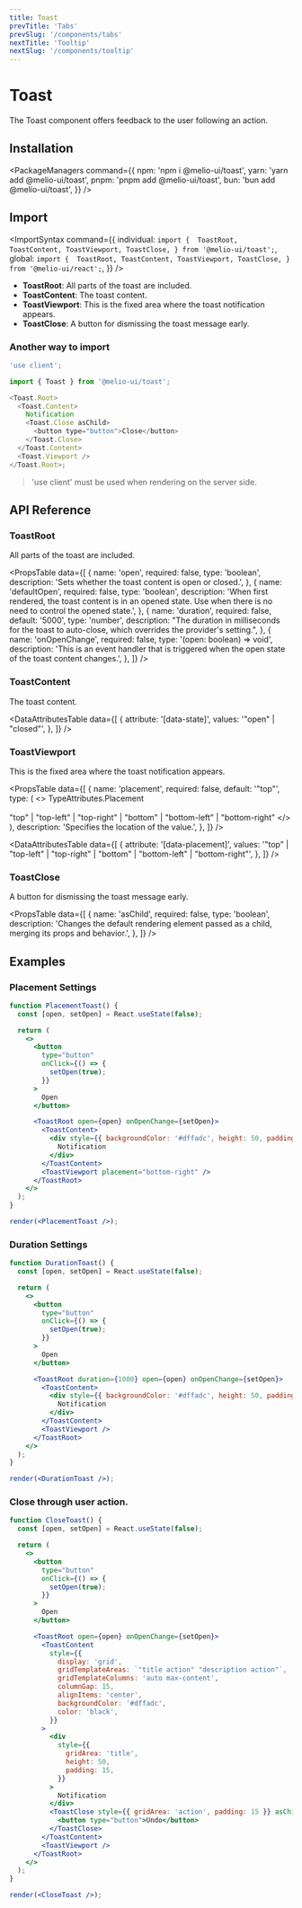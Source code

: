 ```yaml
---
title: Toast
prevTitle: 'Tabs'
prevSlug: '/components/tabs'
nextTitle: 'Tooltip'
nextSlug: '/components/tooltip'
---
```


# Toast

<Description>The Toast component offers feedback to the user following an action.</Description>

<DemoContainer>
  <ToastDemo />
  <DemoCodeBlock component="toast" />
</DemoContainer>

## Installation

<PackageManagers
  command={{
    npm: 'npm i @melio-ui/toast',
    yarn: 'yarn add @melio-ui/toast',
    pnpm: 'pnpm add @melio-ui/toast',
    bun: 'bun add @melio-ui/toast',
  }}
/>

## Import

<ImportSyntax
  command={{
    individual: `import { 
  ToastRoot,
  ToastContent,
  ToastViewport,
  ToastClose,
} from '@melio-ui/toast';`,
    global: `import { 
  ToastRoot,
  ToastContent,
  ToastViewport,
  ToastClose,
} from '@melio-ui/react';`,
  }}
/>

- **ToastRoot**: All parts of the toast are included.
- **ToastContent**: The toast content.
- **ToastViewport**: This is the fixed area where the toast notification appears.
- **ToastClose**: A button for dismissing the toast message early.

### Another way to import

```js
'use client';

import { Toast } from '@melio-ui/toast';

<Toast.Root>
  <Toast.Content>
    Notification
    <Toast.Close asChild>
      <button type="button">Close</button>
    </Toast.Close>
  </Toast.Content>
  <Toast.Viewport />
</Toast.Root>;
```

> 'use client' must be used when rendering on the server side.

## API Reference

### ToastRoot

All parts of the toast are included.

<PropsTable
  data={[
    {
      name: 'open',
      required: false,
      type: 'boolean',
      description: 'Sets whether the toast content is open or closed.',
    },
    {
      name: 'defaultOpen',
      required: false,
      type: 'boolean',
      description:
        'When first rendered, the toast content is in an opened state. Use when there is no need to control the opened state.',
    },
    {
      name: 'duration',
      required: false,
      default: '5000',
      type: 'number',
      description:
        "The duration in milliseconds for the toast to auto-close, which overrides the provider's setting.",
    },
    {
      name: 'onOpenChange',
      required: false,
      type: '(open: boolean) => void',
      description:
        'This is an event handler that is triggered when the open state of the toast content changes.',
    },
  ]}
/>

### ToastContent

The toast content.

<DataAttributesTable
  data={[
    {
      attribute: '[data-state]',
      values: '"open" | "closed"',
    },
  ]}
/>

### ToastViewport

This is the fixed area where the toast notification appears.

<PropsTable
  data={[
    {
      name: 'placement',
      required: false,
      default: '"top"',
      type: (
        <>
          TypeAttributes.Placement
          <br />
          <br />
          "top" | "top-left" | "top-right" | "bottom" | "bottom-left" | "bottom-right"
        </>
      ),
      description: 'Specifies the location of the value.',
    },
  ]}
/>

<DataAttributesTable
  data={[
    {
      attribute: '[data-placement]',
      values: '"top" | "top-left" | "top-right" | "bottom" | "bottom-left" | "bottom-right"',
    },
  ]}
/>

### ToastClose

A button for dismissing the toast message early.

<PropsTable
  data={[
    {
      name: 'asChild',
      required: false,
      type: 'boolean',
      description:
        'Changes the default rendering element passed as a child, merging its props and behavior.',
    },
  ]}
/>

## Examples

### Placement Settings

```jsx render=true
function PlacementToast() {
  const [open, setOpen] = React.useState(false);

  return (
    <>
      <button
        type="button"
        onClick={() => {
          setOpen(true);
        }}
      >
        Open
      </button>

      <ToastRoot open={open} onOpenChange={setOpen}>
        <ToastContent>
          <div style={{ backgroundColor: '#dffadc', height: 50, padding: 15, color: 'black' }}>
            Notification
          </div>
        </ToastContent>
        <ToastViewport placement="bottom-right" />
      </ToastRoot>
    </>
  );
}

render(<PlacementToast />);
```

### Duration Settings

```jsx render=true
function DurationToast() {
  const [open, setOpen] = React.useState(false);

  return (
    <>
      <button
        type="button"
        onClick={() => {
          setOpen(true);
        }}
      >
        Open
      </button>

      <ToastRoot duration={1000} open={open} onOpenChange={setOpen}>
        <ToastContent>
          <div style={{ backgroundColor: '#dffadc', height: 50, padding: 15, color: 'black' }}>
            Notification
          </div>
        </ToastContent>
        <ToastViewport />
      </ToastRoot>
    </>
  );
}

render(<DurationToast />);
```

### Close through user action.

```jsx render=true
function CloseToast() {
  const [open, setOpen] = React.useState(false);

  return (
    <>
      <button
        type="button"
        onClick={() => {
          setOpen(true);
        }}
      >
        Open
      </button>

      <ToastRoot open={open} onOpenChange={setOpen}>
        <ToastContent
          style={{
            display: 'grid',
            gridTemplateAreas: `"title action" "description action"`,
            gridTemplateColumns: 'auto max-content',
            columnGap: 15,
            alignItems: 'center',
            backgroundColor: '#dffadc',
            color: 'black',
          }}
        >
          <div
            style={{
              gridArea: 'title',
              height: 50,
              padding: 15,
            }}
          >
            Notification
          </div>
          <ToastClose style={{ gridArea: 'action', padding: 15 }} asChild>
            <button type="button">Undo</button>
          </ToastClose>
        </ToastContent>
        <ToastViewport />
      </ToastRoot>
    </>
  );
}

render(<CloseToast />);
```

